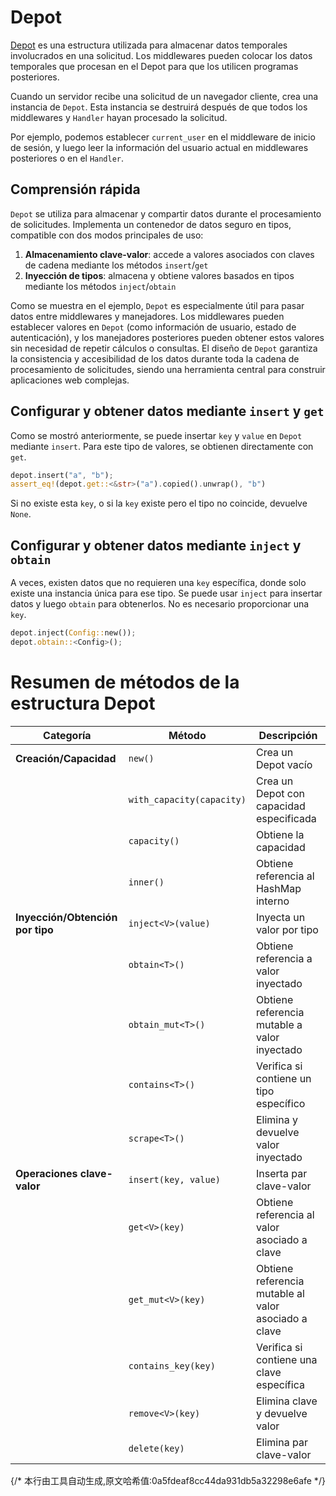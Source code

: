 # Depot


[Depot](https://docs.rs/salvo_core/latest/salvo_core/struct.Depot.html) es una estructura utilizada para almacenar datos temporales involucrados en una solicitud. Los middlewares pueden colocar los datos temporales que procesan en el Depot para que los utilicen programas posteriores.

Cuando un servidor recibe una solicitud de un navegador cliente, crea una instancia de `Depot`. Esta instancia se destruirá después de que todos los middlewares y `Handler` hayan procesado la solicitud.

Por ejemplo, podemos establecer `current_user` en el middleware de inicio de sesión, y luego leer la información del usuario actual en middlewares posteriores o en el `Handler`.

## Comprensión rápida

`Depot` se utiliza para almacenar y compartir datos durante el procesamiento de solicitudes. Implementa un contenedor de datos seguro en tipos, compatible con dos modos principales de uso:

1. **Almacenamiento clave-valor**: accede a valores asociados con claves de cadena mediante los métodos `insert`/`get`
2. **Inyección de tipos**: almacena y obtiene valores basados en tipos mediante los métodos `inject`/`obtain`

Como se muestra en el ejemplo, `Depot` es especialmente útil para pasar datos entre middlewares y manejadores. Los middlewares pueden establecer valores en `Depot` (como información de usuario, estado de autenticación), y los manejadores posteriores pueden obtener estos valores sin necesidad de repetir cálculos o consultas. El diseño de `Depot` garantiza la consistencia y accesibilidad de los datos durante toda la cadena de procesamiento de solicitudes, siendo una herramienta central para construir aplicaciones web complejas.
<Tabs>
  <Tab label="main.rs">
    <MainCode/>
  </Tab>
  <Tab label="Cargo.toml">
    <CargoCode/>
  </Tab>
</Tabs>

## Configurar y obtener datos mediante `insert` y `get`

Como se mostró anteriormente, se puede insertar `key` y `value` en `Depot` mediante `insert`. Para este tipo de valores, se obtienen directamente con `get`.

```rust
depot.insert("a", "b");
assert_eq!(depot.get::<&str>("a").copied().unwrap(), "b")
```

Si no existe esta `key`, o si la `key` existe pero el tipo no coincide, devuelve `None`.

## Configurar y obtener datos mediante `inject` y `obtain`

A veces, existen datos que no requieren una `key` específica, donde solo existe una instancia única para ese tipo. Se puede usar `inject` para insertar datos y luego `obtain` para obtenerlos. No es necesario proporcionar una `key`.

```rust
depot.inject(Config::new());
depot.obtain::<Config>();
```

# Resumen de métodos de la estructura Depot

| Categoría | Método | Descripción |
|------|------|------|
| **Creación/Capacidad** | `new()` | Crea un Depot vacío |
| | `with_capacity(capacity)` | Crea un Depot con capacidad especificada |
| | `capacity()` | Obtiene la capacidad |
| | `inner()` | Obtiene referencia al HashMap interno |
| **Inyección/Obtención por tipo** | `inject<V>(value)` | Inyecta un valor por tipo |
| | `obtain<T>()` | Obtiene referencia a valor inyectado |
| | `obtain_mut<T>()` | Obtiene referencia mutable a valor inyectado |
| | `contains<T>()` | Verifica si contiene un tipo específico |
| | `scrape<T>()` | Elimina y devuelve valor inyectado |
| **Operaciones clave-valor** | `insert(key, value)` | Inserta par clave-valor |
| | `get<V>(key)` | Obtiene referencia al valor asociado a clave |
| | `get_mut<V>(key)` | Obtiene referencia mutable al valor asociado a clave |
| | `contains_key(key)` | Verifica si contiene una clave específica |
| | `remove<V>(key)` | Elimina clave y devuelve valor |
| | `delete(key)` | Elimina par clave-valor |
{/* 本行由工具自动生成,原文哈希值:0a5fdeaf8cc44da931db5a32298e6afe */}